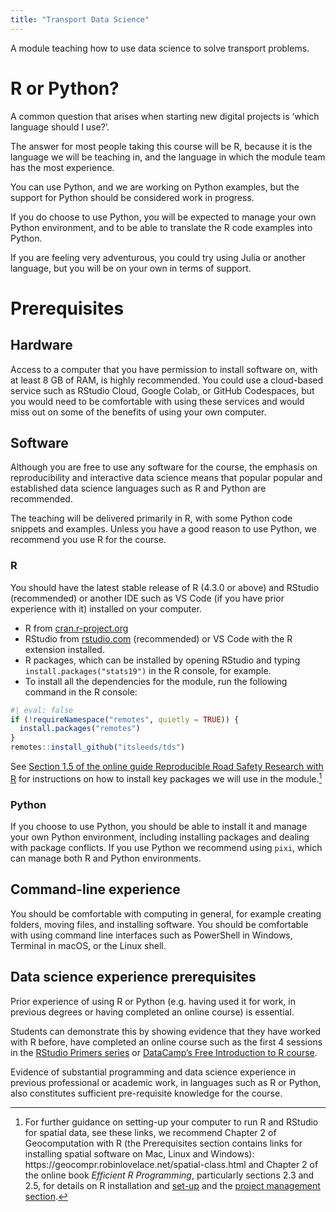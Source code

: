 ```yaml
---
title: "Transport Data Science"
---
```


A module teaching how to use data science to solve transport problems.

# R or Python?

A common question that arises when starting new digital projects is 'which language should I use?'. 

The answer for most people taking this course will be R, because it is the language we will be teaching in, and the language in which the module team has the most experience.

You can use Python, and we are working on Python examples, but the support for Python should be considered work in progress.

If you do choose to use Python, you will be expected to manage your own Python environment, and to be able to translate the R code examples into Python.

If you are feeling very adventurous, you could try using Julia or another language, but you will be on your own in terms of support.

# Prerequisites

## Hardware 

Access to a computer that you have permission to install software on, with at least 8 GB of RAM, is highly recommended.
You could use a cloud-based service such as RStudio Cloud, Google Colab, or GitHub Codespaces, but you would need to be comfortable with using these services and would miss out on some of the benefits of using your own computer.

## Software

Although you are free to use any software for the course, the emphasis on reproducibility and interactive data science means that popular popular and established data science languages such as R and Python are recommended.

The teaching will be delivered primarily in R, with some Python code snippets and examples.
Unless you have a good reason to use Python, we recommend you use R for the course.

### R

You should have the latest stable release of R (4.3.0 or above) and RStudio (recommended) or another IDE such as VS Code (if you have prior experience with it) installed on your computer.

- R from [cran.r-project.org](https://cran.r-project.org/)
- RStudio from [rstudio.com](https://rstudio.com/products/rstudio/download/#download) (recommended) or VS Code with the R extension installed.
- R packages, which can be installed by opening RStudio and typing `install.packages("stats19")` in the R console, for example.
- To install all the dependencies for the module, run the following command in the R console:

```r
#| eval: false
if (!requireNamespace("remotes", quietly = TRUE)) {
  install.packages("remotes")
}
remotes::install_github("itsleeds/tds")
```

See [Section 1.5 of the online guide Reproducible Road Safety Research with R](https://itsleeds.github.io/rrsrr/introduction.html#installing-r-and-rstudio) for instructions on how to install key packages we will use in the module.^[
For further guidance on setting-up your computer to run R and RStudio for spatial data, see these links, we recommend 
Chapter 2 of Geocomputation with R (the Prerequisites section contains links for installing spatial software on Mac, Linux and Windows): https://geocompr.robinlovelace.net/spatial-class.html and Chapter 2 of the online book *Efficient R Programming*, particularly sections 2.3 and 2.5, for details on R installation and [set-up](https://csgillespie.github.io/efficientR/set-up.html) and the 
[project management section](https://csgillespie.github.io/efficientR/set-up.html#project-management).
]

### Python

If you choose to use Python, you should be able to install it and manage your own Python environment, including installing packages and dealing with package conflicts.
If you use Python we recommend using `pixi`, which can manage both R and Python environments.

## Command-line experience

You should be comfortable with computing in general, for example creating folders, moving files, and installing software.
You should be comfortable with using command line interfaces such as PowerShell in Windows, Terminal in macOS, or the Linux shell.

## Data science experience prerequisites

Prior experience of using R or Python (e.g. having used it for work, in previous degrees or having completed an online course) is essential.

Students can demonstrate this by showing evidence that they have worked with R before, have completed an online course such as the first 4 sessions in the [RStudio Primers series](https://rstudio.cloud/learn/primers) or [DataCamp’s Free Introduction to R course](https://www.datacamp.com/courses/free-introduction-to-r).

Evidence of substantial programming and data science experience in previous professional or academic work, in languages such as R or Python, also constitutes sufficient pre-requisite knowledge for the course.
